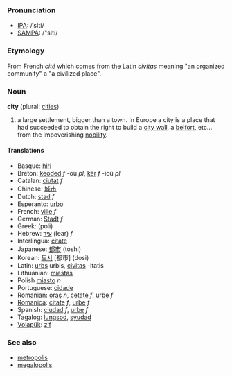 ===Pronunciation===
*[[w:IPA|IPA]]: /ˈsIti/
*[[w:SAMPA|SAMPA]]: /"sIti/

=== Etymology ===
From French ''cité'' which comes from the Latin ''civitas'' meaning "an organized community" a "a civilized place".

=== Noun ===
'''city''' (plural: [[cities]])

#a large settlement, bigger than a town. In Europe a city is a place that had succeeded to obtain the right to build a [[city wall]], a [[belfort]], etc... from the impoverishing [[nobility]].

==== Translations ====
*Basque: [[hiri]]
*Breton: [[keoded]] ''f'' -où ''pl'', [[kêr]] ''f'' -ioù ''pl''
*Catalan: [[ciutat]] ''f''
*Chinese: [[城市]]
*Dutch: [[stad]] ''f'' 
*Esperanto: [[urbo]]
*French: [[ville]] ''f''
*German: [[Stadt]] ''f''
*Greek: (poli)
*Hebrew: [[עיר]] (Iear) ''f''
*Interlingua: [[citate]]
*Japanese: [[都市]] (toshi)
*Korean: [[도시]] [都市] (dosi)
*Latin: [[urbs]] urbis, [[civitas]] -itatis
*Lithuanian: [[miestas]]
*Polish [[miasto]] ''n''
*Portuguese: [[cidade]]
*Romanian: [[oraş]] ''n'', [[cetate]] ''f'', [[urbe]] ''f''
*[[Romanica]]: [[citate]] ''f'', [[urbe]] ''f''
*Spanish: [[ciudad]] ''f'', [[urbe]] ''f''
*Tagalog: [[lungsod]], [[syudad]]
*[[Volapük]]: [[zif]]

===See also===
*[[metropolis]]
*[[megalopolis]]